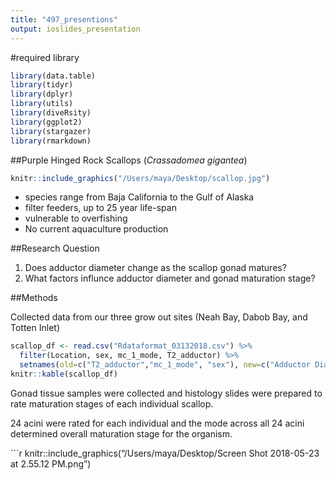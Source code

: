 ```yaml
---
title: "497_presentions"
output: ioslides_presentation
---
```


#required library
```r
library(data.table)
library(tidyr)
library(dplyr)
library(utils)
library(diveRsity)
library(ggplot2)
library(stargazer)
library(rmarkdown)
```

##Purple Hinged Rock Scallops (*Crassadomea gigantea*)

```r
knitr::include_graphics("/Users/maya/Desktop/scallop.jpg")
```

- species range from Baja California to the Gulf of Alaska
- filter feeders, up to 25 year life-span
- vulnerable to overfishing
- No current aquaculture production

##Research Question

1. Does adductor diameter change as the scallop gonad matures?
2. What factors influnce adductor diameter and gonad maturation stage?

##Methods

Collected data from our three grow out sites (Neah Bay, Dabob Bay, and Totten Inlet)

```r
scallop_df <- read.csv("Rdataformat_03132018.csv") %>% 
  filter(Location, sex, mc_1_mode, T2_adductor) %>% 
  setnames(old=c("T2_adductor","mc_1_mode", "sex"), new=c("Adductor Diameter (mm)", "Maturation Stage", "Sex"))
knitr::kable(scallop_df)
```

Gonad tissue samples were collected and histology slides were prepared to rate maturation stages of each individual scallop. 

24 acini were rated for each individual and the mode across all 24 acini determined overall maturation stage for the organism.

```r
knitr::include_graphics("/Users/maya/Desktop/Screen Shot 2018-05-23 at 2.55.12 PM.png")
